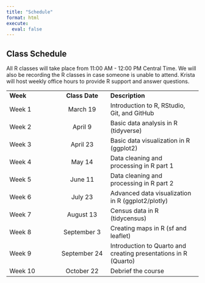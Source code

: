 ```yaml
---
title: "Schedule"
format: html
execute:
  eval: false
---
```


## Class Schedule

All R classes will take place from 11:00 AM - 12:00 PM Central Time. We will also be recording the R classes in case someone is unable to attend. Krista will host weekly office hours to provide R support and answer questions.

|          |                |                                                                 |
|:------------------|:-----------------:|:----------------------------------|
| **Week** | **Class Date** | **Description**                                                 |
| Week 1   |    March 19    | Introduction to R, RStudio, Git, and GitHub                     |
| Week 2   |    April 9     | Basic data analysis in R (tidyverse)                            |
| Week 3   |    April 23    | Basic data visualization in R (ggplot2)                         |
| Week 4   |     May 14     | Data cleaning and processing in R part 1                        |
| Week 5   |    June 11     | Data cleaning and processing in R part 2                        |
| Week 6   |    July 23     | Advanced data visualization in R (ggplot2/plotly)               |
| Week 7   |   August 13    | Census data in R (tidycensus)                                   |
| Week 8   |  September 3   | Creating maps in R (sf and leaflet)                             |
| Week 9   |  September 24  | Introduction to Quarto and creating presentations in R (Quarto) |
| Week 10  |   October 22   | Debrief the course                                              |
